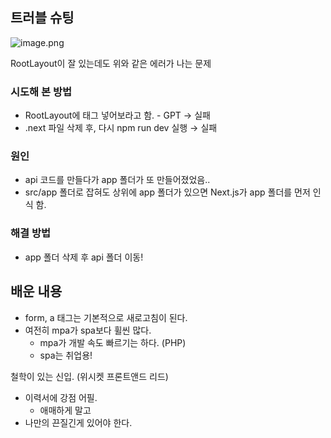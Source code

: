
## 트러블 슈팅


![image.png](https://prod-files-secure.s3.us-west-2.amazonaws.com/bc518957-ced6-41d2-aaeb-754bc2ac7595/db5de03b-cf0f-48aa-b86c-2c564baf4087/image.png?X-Amz-Algorithm=AWS4-HMAC-SHA256&X-Amz-Content-Sha256=UNSIGNED-PAYLOAD&X-Amz-Credential=ASIAZI2LB466VCYACPZJ%2F20250226%2Fus-west-2%2Fs3%2Faws4_request&X-Amz-Date=20250226T135022Z&X-Amz-Expires=3600&X-Amz-Security-Token=IQoJb3JpZ2luX2VjECQaCXVzLXdlc3QtMiJHMEUCIQCHZJGTOTWeVY8hVY2tgxbZiAueh5RK6JmVE45tRk8HSQIgB50Uu0%2BtcWWnjE%2BZUYfvKmq3nQoUk82f6hQ7yP9tm64q%2FwMIXRAAGgw2Mzc0MjMxODM4MDUiDE%2BAUR7%2BpHX0WErDZSrcA%2BvFGoS46U50BLYmDjV%2BpMXSL%2BUn%2Bq2bc5ySsmbeTu6TEe5MwQCDR1Jj2jFQdE%2F8Wc%2Biy6HNrfdb4Ri6gdGok4IiA0LOs5i9REWhb1QW%2BBNvhNKXBHECAiaVYpVhSGws3029274y3DWIxgwoLoewZ0Au7SmFHyJn%2B301AYijM4c%2FRKmRHoAQgUXAt2hZ9vnaERaeccKdlGI5EgmohC36ByZvcjWLcVUPmYVvm%2FjYyFZ7hsbpH%2Bpmz1%2FFmoiHUvHIlLeAuOnAMnIfA8WNZThL2DOTlBHLcg2K7DaZcFViKnU%2B12769t2sQ8kO%2BwxxD9A7FQGG%2BcaP8fPFlSF2cAP73E2m5PcBjJT34P21FZ1pt%2Bvn3OD7dO%2BCMapl%2FEUO8kfrbNBjCOTSBs9eqJrc4CcMk5U97C7pcBx8A2Z83KNVW3LPjuyBOf1aPJ0b8%2BFGz4XaK8BfVrhGveVhViCVYBk9EmdMumFmtGFaPkFsE%2FvX1cALEne2U2jyBC35Mujt%2B1zSC%2BGE4%2FuKhsFzRHJdrPuXesk1fKq9OnmJgGOZbCwBssJ%2Ft6s%2B5SC0%2FUYeB%2BL9bUIDdkTOGzn%2F4hkT0OF5RXEbDf4h8ef2w6wrnX3FXfKALtQZPPO1iEKcmQXpYqHVMMCI%2FL0GOqUBFgqCA2O8sk%2BvGmOCGzzKN1SnMJB7VjgYKJl1qcPc1rB%2F9yLEZj4IrmBnR9gGmYkJb9IXZEzBerfi7XaVftDjYAlP4QrL2D7IUS5zgyjgntRI8PQLVEGlrSYtuLBH4Om871VTcvVCsBX0QVADHq7u7S6sIpNEg95jgJjlBEkHWOlIPgrGQVsQZtWsu%2Fb59FFymu1EucDUrVhlkAnVQLvRCOG0iftF&X-Amz-Signature=01a5a068aef47810da20521c9f0994a71e70377bcf5af1f161292b15bc817a97&X-Amz-SignedHeaders=host&x-id=GetObject)


RootLayout이 잘 있는데도 위와 같은 에러가 나는 문제


### 시도해 본 방법

- RootLayout에 <head> 태그 넣어보라고 함. - GPT → 실패
- .next 파일 삭제 후, 다시 npm run dev 실행 → 실패

### 원인

- api 코드를 만들다가 app 폴더가 또 만들어졌었음..
- src/app 폴더로 잡혀도 상위에 app 폴더가 있으면 Next.js가 app 폴더를 먼저 인식 함.

### 해결 방법

- app 폴더 삭제 후 api 폴더 이동!

## 배운 내용

- form, a 태그는 기본적으로 새로고침이 된다.
- 여전히 mpa가 spa보다 휠씬 많다.
	- mpa가 개발 속도 빠르기는 하다. (PHP)
	- spa는 취업용!

철학이 있는 신입. (위시켓 프론트앤드 리드)

- 이력서에 강점 어필.
	- 애매하게 말고
- 나만의 끈질긴게 있어야 한다.
